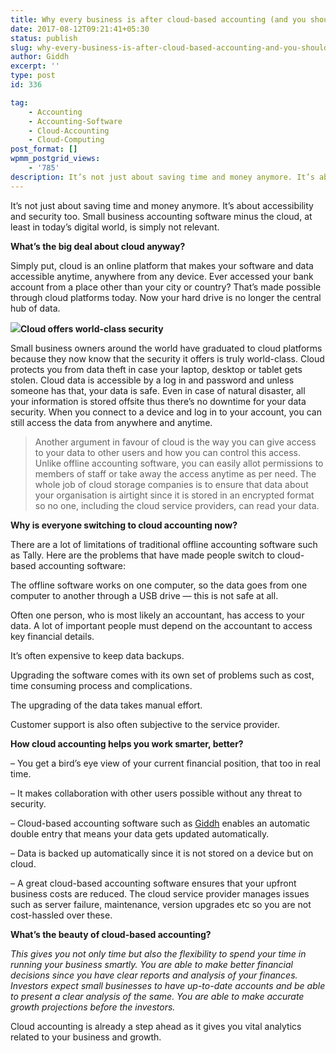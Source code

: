 ```yaml
---
title: Why every business is after cloud-based accounting (and you should be too)?
date: 2017-08-12T09:21:41+05:30
status: publish
slug: why-every-business-is-after-cloud-based-accounting-and-you-should-be-too
author: Giddh
excerpt: ''
type: post
id: 336

tag:
    - Accounting
    - Accounting-Software
    - Cloud-Accounting
    - Cloud-Computing
post_format: []
wpmm_postgrid_views:
    - '785'
description: It’s not just about saving time and money anymore. It’s about accessibility and security too. Small business accounting software minus the cloud,
---
```

It’s not just about saving time and money anymore. It’s about accessibility and security too. Small business accounting software minus the cloud, at least in today’s digital world, is simply not relevant.

**What’s the big deal about cloud anyway?**

Simply put, cloud is an online platform that makes your software and data accessible anytime, anywhere from any device. Ever accessed your bank account from a place other than your city or country? That’s made possible through cloud platforms today. Now your hard drive is no longer the central hub of data.

<img class="wp-block-image size-large" src ="https://miro.medium.com/max/2112/1*TklL7QYA-HiCjoK7_suS3w.jpeg"/>**Cloud offers world-class security**

Small business owners around the world have graduated to cloud platforms because they now know that the security it offers is truly world-class. Cloud protects you from data theft in case your laptop, desktop or tablet gets stolen. Cloud data is accessible by a log in and password and unless someone has that, your data is safe. Even in case of natural disaster, all your information is stored offsite thus there’s no downtime for your data security. When you connect to a device and log in to your account, you can still access the data from anywhere and anytime.

> Another argument in favour of cloud is the way you can give access to your data to other users and how you can control this access. Unlike offline accounting software, you can easily allot permissions to members of staff or take away the access anytime as per need. The whole job of cloud storage companies is to ensure that data about your organisation is airtight since it is stored in an encrypted format so no one, including the cloud service providers, can read your data.

**Why is everyone switching to cloud accounting now?**

There are a lot of limitations of traditional offline accounting software such as Tally. Here are the problems that have made people switch to cloud-based accounting software:

The offline software works on one computer, so the data goes from one computer to another through a USB drive — this is not safe at all.

Often one person, who is most likely an accountant, has access to your data. A lot of important people must depend on the accountant to access key financial details.

It’s often expensive to keep data backups.

Upgrading the software comes with its own set of problems such as cost, time consuming process and complications.

The upgrading of the data takes manual effort.

Customer support is also often subjective to the service provider.

**How cloud accounting helps you work smarter, better?**

– You get a bird’s eye view of your current financial position, that too in real time.

– It makes collaboration with other users possible without any threat to security.

– Cloud-based accounting software such as [Giddh](https://giddh.com) enables an automatic double entry that means your data gets updated automatically.

– Data is backed up automatically since it is not stored on a device but on cloud.

– A great cloud-based accounting software ensures that your upfront business costs are reduced. The cloud service provider manages issues such as server failure, maintenance, version upgrades etc so you are not cost-hassled over these.

**What’s the beauty of cloud-based accounting?**

*This gives you not only time but also the flexibility to spend your time in running your business smartly. You are able to make better financial decisions since you have clear reports and analysis of your finances. Investors expect small businesses to have up-to-date accounts and be able to present a clear analysis of the same. You are able to make accurate growth projections before the investors.*

Cloud accounting is already a step ahead as it gives you vital analytics related to your business and growth.